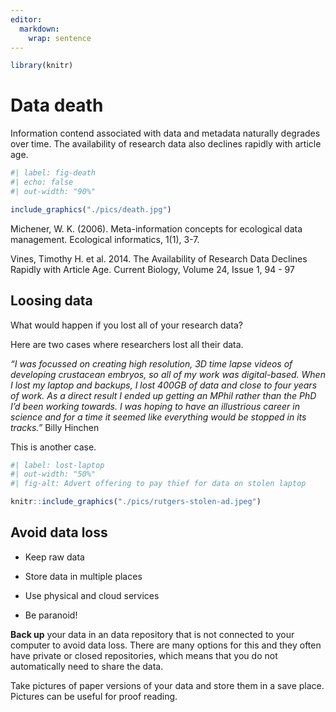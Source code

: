 ```yaml
---
editor: 
  markdown: 
    wrap: sentence
---
```


```r

library(knitr)

```

# Data death {#sec-death}

Information contend associated with data and metadata naturally degrades over time.
The availability of research data also declines rapidly with article age.

```r
#| label: fig-death
#| echo: false
#| out-width: "90%"

include_graphics("./pics/death.jpg")

```

Michener, W. K.
(2006).
Meta-information concepts for ecological data management.
Ecological informatics, 1(1), 3-7.

Vines, Timothy H.
et al. 2014.
The Availability of Research Data Declines Rapidly with Article Age.
Current Biology, Volume 24, Issue 1, 94 - 97

## Loosing data

What would happen if you lost all of your research data?

Here are two cases where researchers lost all their data.

*"I was focussed on creating high resolution, 3D time lapse videos of developing crustacean embryos, so all of my work was digital-based. When I lost my laptop and backups, I lost 400GB of data and close to four years of work. As a direct result I ended up getting an MPhil rather than the PhD I’d been working towards. I was hoping to have an illustrious career in science and for a time it seemed like everything would be stopped in its tracks."* Billy Hinchen

This is another case.

```r
#| label: lost-laptop
#| out-width: "50%"
#| fig-alt: Advert offering to pay thief for data on stolen laptop

knitr::include_graphics("./pics/rutgers-stolen-ad.jpeg")

```

## Avoid data loss

- Keep raw data 

- Store data in multiple places

- Use physical and cloud services

- Be paranoid!

**Back up** your data in an data repository that is not connected to your computer to avoid data loss.
There are many options for this and they often have private or closed repositories, which means that you do not automatically need to share the data.

Take pictures of paper versions of your data and store them in a save place.
Pictures can be useful for proof reading.
